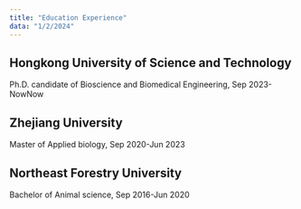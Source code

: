 ```yaml
---
title: "Education Experience"
data: "1/2/2024"
---
```



## Hongkong University of Science and Technology

Ph.D. candidate of Bioscience and Biomedical Engineering, Sep 2023-NowNow

## Zhejiang University
 Master of Applied biology, Sep 2020-Jun 2023


## Northeast Forestry University
 Bachelor of Animal science, Sep 2016-Jun 2020

